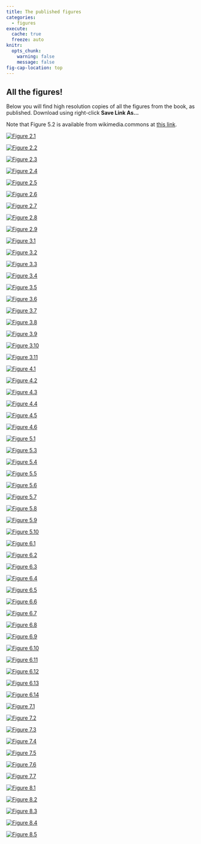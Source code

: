 ```yaml
---
title: The published figures
categories: 
  - figures
execute: 
  cache: true
  freeze: auto
knitr:
  opts_chunk: 
    warning: false
    message: false
fig-cap-location: top
---
```


## All the figures!
Below you will find high resolution copies of all the figures from the book, as published. Download using right-click **Save Link As...** 

Note that Figure 5.2 is available from wikimedia.commons at [this link](https://upload.wikimedia.org/wikipedia/commons/9/9e/Diagrametic_Sketch_Map_of_Cooch_behar_district_showing_enclaves.jpg). 
 
::: {layout-ncol=7}

[![Figure 2.1](thumbs/fig2-01-absolute-space.png)](https://computinggeographically.southosullivan.com/the-figures/figs/fig2-01-absolute-space.png)

[![Figure 2.2](thumbs/fig2-02-vax-cartograms.png)](https://computinggeographically.southosullivan.com/the-figures/figs/fig2-02-vax-cartograms.png)

[![Figure 2.3](thumbs/fig2-03-cartogram-deformation-grid.png)](https://computinggeographically.southosullivan.com/the-figures/figs/fig2-03-cartogram-deformation-grid.png)

[![Figure 2.4](thumbs/fig2-04-point-patterns.png)](https://computinggeographically.southosullivan.com/the-figures/figs/fig2-04-point-patterns.png)

[![Figure 2.5](thumbs/fig2-05-geojson.png)](https://computinggeographically.southosullivan.com/the-figures/figs/fig2-05-geojson.png)

[![Figure 2.6](thumbs/fig2-06-slivers.png)](https://computinggeographically.southosullivan.com/the-figures/figs/fig2-06-slivers.png)

[![Figure 2.7](thumbs/fig2-07-voronoi.png)](https://computinggeographically.southosullivan.com/the-figures/figs/fig2-07-voronoi.png)

[![Figure 2.8](thumbs/fig2-08-voronoi-brooklyn-2-bw.png)](https://computinggeographically.southosullivan.com/the-figures/figs/fig2-08-voronoi-brooklyn-2-bw.png)

[![Figure 2.9](thumbs/fig2-09-cc-weights.png)](https://computinggeographically.southosullivan.com/the-figures/figs/fig2-09-cc-weights.png)

[![Figure 3.1](thumbs/fig3-01-scale-hierarchy.png)](https://computinggeographically.southosullivan.com/the-figures/figs/fig3-01-scale-hierarchy.png)

[![Figure 3.2](thumbs/fig3-02-spatial-hierarchy-theory.png)](https://computinggeographically.southosullivan.com/the-figures/figs/fig3-02-spatial-hierarchy-theory.png)

[![Figure 3.3](thumbs/fig3-03-montello-spaces-revised.png)](https://computinggeographically.southosullivan.com/the-figures/figs/fig3-03-montello-spaces-revised.png)

[![Figure 3.4](thumbs/fig3-04-web-map-tiles-levels-0-1-2-bw.png)](https://computinggeographically.southosullivan.com/the-figures/figs/fig3-04-web-map-tiles-levels-0-1-2-bw.png)

[![Figure 3.5](thumbs/fig3-05-tile-0-scales-bw.png)](https://computinggeographically.southosullivan.com/the-figures/figs/fig3-05-tile-0-scales-bw.png)

[![Figure 3.6](thumbs/fig3-06-lat-long-bw.png)](https://computinggeographically.southosullivan.com/the-figures/figs/fig3-06-lat-long-bw.png)

[![Figure 3.7](thumbs/fig3-07-platte-carre-and-lcea-bw.png)](https://computinggeographically.southosullivan.com/the-figures/figs/fig3-07-platte-carre-and-lcea-bw.png)

[![Figure 3.8](thumbs/fig3-08-loxodrome.png)](https://computinggeographically.southosullivan.com/the-figures/figs/fig3-08-loxodrome.png)

[![Figure 3.9](thumbs/fig3-09-tobler-chen-bw.png)](https://computinggeographically.southosullivan.com/the-figures/figs/fig3-09-tobler-chen-bw.png)

[![Figure 3.10](thumbs/fig3-10-raster-aggregation.png)](https://computinggeographically.southosullivan.com/the-figures/figs/fig3-10-raster-aggregation.png)

[![Figure 3.11](thumbs/fig3-11-map-generalization.png)](https://computinggeographically.southosullivan.com/the-figures/figs/fig3-11-map-generalization.png)

[![Figure 4.1](thumbs/fig4-01-hierarchical-indexes.png)](https://computinggeographically.southosullivan.com/the-figures/figs/fig4-01-hierarchical-indexes.png)

[![Figure 4.2](thumbs/fig4-02-neighborhoods-bw.png)](https://computinggeographically.southosullivan.com/the-figures/figs/fig4-02-neighborhoods-bw.png)

[![Figure 4.3](thumbs/fig4-03-briesemeister-springfields-bw.png)](https://computinggeographically.southosullivan.com/the-figures/figs/fig4-03-briesemeister-springfields-bw.png)

[![Figure 4.4](thumbs/fig4-04-vague-place-searches-bw.png)](https://computinggeographically.southosullivan.com/the-figures/figs/fig4-04-vague-place-searches-bw.png)

[![Figure 4.5](thumbs/fig4-05-toponyms-map-bw.png)](https://computinggeographically.southosullivan.com/the-figures/figs/fig4-05-toponyms-map-bw.png)

[![Figure 4.6](thumbs/fig4-06-cognitive-maps.png)](https://computinggeographically.southosullivan.com/the-figures/figs/fig4-06-cognitive-maps.png)

[![Figure 5.1](thumbs/fig5-01-9-intersection-model-bw.png)](https://computinggeographically.southosullivan.com/the-figures/figs/fig5-01-9-intersection-model-bw.png)

[![Figure 5.3](thumbs/fig5-03-geometric-dual.png)](https://computinggeographically.southosullivan.com/the-figures/figs/fig5-03-geometric-dual.png)

[![Figure 5.4](thumbs/fig5-04-flint.png)](https://computinggeographically.southosullivan.com/the-figures/figs/fig5-04-flint.png)

[![Figure 5.5](thumbs/fig5-05-ca-pop-maps.png)](https://computinggeographically.southosullivan.com/the-figures/figs/fig5-05-ca-pop-maps.png)

[![Figure 5.6](thumbs/fig5-06-maup-illustration.png)](https://computinggeographically.southosullivan.com/the-figures/figs/fig5-06-maup-illustration.png)

[![Figure 5.7](thumbs/fig5-07-maup-aggregation-bw-revised.png)](https://computinggeographically.southosullivan.com/the-figures/figs/fig5-07-maup-aggregation-bw-revised.png)

[![Figure 5.8](thumbs/fig5-08-gerrymandering-bw.png)](https://computinggeographically.southosullivan.com/the-figures/figs/fig5-08-gerrymandering-bw.png)

[![Figure 5.9](thumbs/fig5-09-berkeley-schoolzones.png)](https://computinggeographically.southosullivan.com/the-figures/figs/fig5-09-berkeley-schoolzones.png)

[![Figure 5.10](thumbs/fig5-10-bay-area-regionalization-bw.png)](https://computinggeographically.southosullivan.com/the-figures/figs/fig5-10-bay-area-regionalization-bw.png)

[![Figure 6.1](thumbs/fig6-01-street-network-levels.png)](https://computinggeographically.southosullivan.com/the-figures/figs/fig6-01-street-network-levels.png)

[![Figure 6.2](thumbs/fig6-02-upper-hutt-commutes-bw.png)](https://computinggeographically.southosullivan.com/the-figures/figs/fig6-02-upper-hutt-commutes-bw.png)

[![Figure 6.3](thumbs/fig6-03-clustering-coefficient.png)](https://computinggeographically.southosullivan.com/the-figures/figs/fig6-03-clustering-coefficient.png)

[![Figure 6.4](thumbs/fig6-04-shortest-path.png)](https://computinggeographically.southosullivan.com/the-figures/figs/fig6-04-shortest-path.png)

[![Figure 6.5](thumbs/fig6-05-wcn-mollweide.png)](https://computinggeographically.southosullivan.com/the-figures/figs/fig6-05-wcn-mollweide.png)

[![Figure 6.6](thumbs/fig6-06-wcn-geographic.png)](https://computinggeographically.southosullivan.com/the-figures/figs/fig6-06-wcn-geographic.png)

[![Figure 6.7](thumbs/fig6-07-trade-bw.png)](https://computinggeographically.southosullivan.com/the-figures/figs/fig6-07-trade-bw.png)

[![Figure 6.8](thumbs/fig6-08-block-model.png)](https://computinggeographically.southosullivan.com/the-figures/figs/fig6-08-block-model.png)

[![Figure 6.9](thumbs/fig6-09-block-model-example-bw-vertical.png)](https://computinggeographically.southosullivan.com/the-figures/figs/fig6-09-block-model-example-bw-vertical.png)

[![Figure 6.10](thumbs/fig6-10-1d-small-worlds.png)](https://computinggeographically.southosullivan.com/the-figures/figs/fig6-10-1d-small-worlds.png)

[![Figure 6.11](thumbs/fig6-11-small-worlds.png)](https://computinggeographically.southosullivan.com/the-figures/figs/fig6-11-small-worlds.png)

[![Figure 6.12](thumbs/fig6-12-redrawings-bw.png)](https://computinggeographically.southosullivan.com/the-figures/figs/fig6-12-redrawings-bw.png)

[![Figure 6.13](thumbs/fig6-13-wcn-graph-fr.png)](https://computinggeographically.southosullivan.com/the-figures/figs/fig6-13-wcn-graph-fr.png)

[![Figure 6.14](thumbs/fig6-14-santa-barbara.png)](https://computinggeographically.southosullivan.com/the-figures/figs/fig6-14-santa-barbara.png)

[![Figure 7.1](thumbs/fig7-01-changes-to-a-polygon.png)](https://computinggeographically.southosullivan.com/the-figures/figs/fig7-01-changes-to-a-polygon.png)

[![Figure 7.2](thumbs/fig7-02-tg-day-in-the-life-revised.png)](https://computinggeographically.southosullivan.com/the-figures/figs/fig7-02-tg-day-in-the-life-revised.png)

[![Figure 7.3](thumbs/fig7-03-tg-meeting-revised.png)](https://computinggeographically.southosullivan.com/the-figures/figs/fig7-03-tg-meeting-revised.png)

[![Figure 7.4](thumbs/fig7-04-tg-coupling-constraints.png)](https://computinggeographically.southosullivan.com/the-figures/figs/fig7-04-tg-coupling-constraints.png)

[![Figure 7.5](thumbs/fig7-05-tg-3d-prism.png)](https://computinggeographically.southosullivan.com/the-figures/figs/fig7-05-tg-3d-prism.png)

[![Figure 7.6](thumbs/fig7-06-tg-beijing-taxis-bw.png)](https://computinggeographically.southosullivan.com/the-figures/figs/fig7-06-tg-beijing-taxis-bw.png)

[![Figure 7.7](thumbs/fig7-07-tg-flock-bw.png)](https://computinggeographically.southosullivan.com/the-figures/figs/fig7-07-tg-flock-bw.png)

[![Figure 8.1](thumbs/fig8-01-1d-ca.png)](https://computinggeographically.southosullivan.com/the-figures/figs/fig8-01-1d-ca.png)

[![Figure 8.2](thumbs/fig8-02-1d-ca-110.png)](https://computinggeographically.southosullivan.com/the-figures/figs/fig8-02-1d-ca-110.png)

[![Figure 8.3](thumbs/fig8-03-life.png)](https://computinggeographically.southosullivan.com/the-figures/figs/fig8-03-life.png)

[![Figure 8.4](thumbs/fig8-04-voter2.png)](https://computinggeographically.southosullivan.com/the-figures/figs/fig8-04-voter2.png)

[![Figure 8.5](thumbs/fig8-05-schelling-steps-bw.png)](https://computinggeographically.southosullivan.com/the-figures/figs/fig8-05-schelling-steps-bw.png)

:::
